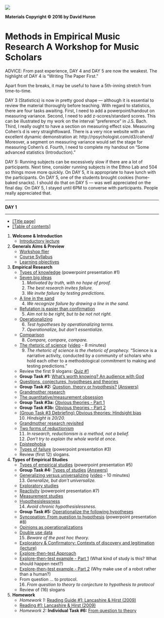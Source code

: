 ![](Images/logo9.png)


**Materials Copyright © 2016 by David Huron**


# Methods in Empirical Music Research A Workshop for Music Scholars

ADVICE: From past experience, DAY 4 and DAY 5 are now the weakest. The
highlight of DAY 4 is "Writing The Paper First."

Apart from the breaks, it may be useful to have a 5th-inning stretch
from time-to-time.

DAY 3 (Statistics) is now in pretty good shape --- although it is
essential to review the material thoroughly before teaching. With regard
to statistics, there are four tasks awaiting. First, I need to add a
powerpoint/handout on measuring variance. Second, I need to add
z-scores/standard scores. This can be illustrated by my work on the
interval "preference" in J.S. Bach. Third, I really ought to have a
section on measuring effect size. Measuring Cohen's d is very
straightfoward. There is a very nice website with an excellent dynamic
demonstration at: http://rpsychologist.com/d3/cohend/ Moreover, a
segment on measuring variance would set the stage for measuring Cohen's
d. Fourth, I need to complete my handout on "Some advanced statistics
(Introduction)."

DAY 5: Running subjects can be excessively slow if there are a lot of
participants. Next time, consider running subjects in the Ethno Lab and
504 so things move more quickly. On DAY 5, it is appropriate to have
lunch with the participants. On DAY 5, one of the students brought
cookies (home-baked snacks). I should do that on DAY 5 --- was well
appreciated on the final day. On DAY 5, I stayed until 6PM to converse
with participants. People really appreciated that.



------------------------------------------------------------------------

**DAY 1**

------------------------------------------------------------------------

-   [[Title page]](title_workshop.html)
-   [[Table of contents]](contents.html)

1.  **Welcome & Introduction**
    -   [Introductory lecture](lecture01.html)
2.  **Generals Aims & Preview**
    -   [Workshop flier](workshop.html)
    -   [Course Syllabus](description.html)
    -   [Learning objectives](goals.html)
3.  **Empirical Research**
    -   [Types of knowledge](empirical.html) (powerpoint presentation
        #1)
    -   [Seven big ideas](big_ideas.html)
        1.  *Motivated by truth, with no hope of proof.*
        2.  *The best research invites failure.*
        3.  *We invite failure by testing predictions.*
    -   [A line in the sand](big_ideas.html#Line%20in%20the%20Sand)
        4.  *We recognize failure by drawing a line in the sand.*
    -   [Refutation is easier than
        confirmation](big_ideas.html#Refutation)
        5.  *Aim not to be right, but to be not not right.*
    -   [Operationalizing](big_ideas.html#Operationalizing)
        6.  *Test hypotheses by operationalizing terms.*
        7.  *Operationalize, but don't essentialize.*
    -   [Comparison](big_ideas.html#Compare)
        8.  *Compare, compare, compare.*
    -   [The rhetoric of science](prophecy.html)
        ([video](http://vimeo.com/63377111) - 8 minutes)
        9.  *The rhetoric of science is the rhetoric of prophecy.*
            "Science is a narrative activity, conducted by a
            community of scholars who hold each other to a
            methodological commitment to making and testing
            predictions."
    -   Review the first 9 slogans: [Quiz #1](quiz1.html)
    -   **Group Task #1:** [What's worth knowing? An audience with
        God](god_questions.html)
    -   [Questions, conjectures, hypotheses and
        theories](hypotheses.html)
    -   **Group Task #2:** [Question, theory or
        hypothesis?](theory_hypothesis.html)
        [(Answers)](theory_hypothesis_answers.html)
    -   [Grandmother research](grandmother.html)
    -   [The quantitative/measurement obsession](quantitative.html)
    -   **Group Task #3a:** [Obvious theories - Part
        1](hindsight_task1.html)
    -   **Group Task #3b:** [Obvious theories - Part
        2](hindsight_task2.html)
    -   [(Group Task #3 Debriefing) Obvious theories: Hindsight
        bias](hindsight_task3.html)
        10. *Hindsight is 20/20.*
    -   [Grandmother research revisited](grandmother2.html)
    -   [Two forms of reductionism](reductionism.html)
        11. *In research, reductionism is a method, not a belief.*
        12. *Don't try to explain the whole world at once.*
    -   [Epistephobia](epistephobia.html)
    -   [Types of failure](truth.html) (powerpoint presentation #3)
    -   Review (first 12) slogans.
4.  **Types of Empirical Studies**
    -   [Types of empirical studies](empirical2.html) (powerpoint
        presentation #5)
    -   **Group Task #4:** [Types of studies](types.html)
        [(Answers)](types_answers.html)
    -   [Generalizing versus universalizing](generalize.html)
        ([video](http://vimeo.com/66280977) - 10 minutes)
        13. *Generalize, but don't universalize.*
    -   [Exploratory studies](exploratory.html)
    -   [Reactivity](reactivity.html) (powerpoint presentation #7)
    -   [Measurement studies](measurement.html)
    -   [Hypothesislessness](hypothesisless.html)
        14. *Avoid chronic hypothesislessness.*
    -   **Group Task #5:** [Operationalize the following
        hypotheses](operationalize_this.html)
    -   [Syncopation: From question to hypothesis](syncopation.html)
        (powerpoint presentation #8)
    -   [Opinions as
        operationalizations](operationalize_opinions.html)
    -   [Double use data](double_use.html)
        15. *Beware of the post hoc theory.*
    -   [Exploratory & Confirmatory: Contexts of discovery and
        legitimation (lecture)](origins.html)
    -   [Explore-then-test Approach](explore_then_test.html)
    -   [Explore-then-test example - Part
        1](../Readings/explore_then_test1.html)
        (What kind of study is this? What should happen next?)
    -   [Explore-then-test example - Part
        2](../Readings/explore_then_test2.html)
        (Why make use of a robot rather than a human?)
    -   From question ... to protocol.
        16. *From question to theory to conjecture to hypothesis to
            protocol*
    -   Review of (16) slogans
5.  **Homework**
    -   *Homework 1:* [Reading Guide #1: Lancashire &
        Hirst (2009)](../Readings/reading01.html)
    -   [Reading #1: Lancashire &
        Hirst (2009)](../Readings/Agatha_Christie2009.pdf)
    -   *Homework 2:*
        **Individual Task #6:** [From question to
        theory](question2theory.html)

    ```{=html}
    <!-- --
    ```
    -   [Feedback Day 1](../Workshop/feedback1.html)

------------------------------------------------------------------------

**DAY 2**

------------------------------------------------------------------------

6.  **Welcome**; encourage mix-up seating/groups
    -   Review slogans (up to #16)
    -   **Group Task #7:** [From question to theory to conjecture to
        hypothesis to protocol](question_to_theory.html)
    -   [Formal observation: The taxi protocol](protocol.html)
    -   [The Experiment](experiment.html)
    -   [The Correlational Study](correlational_study2.html)
        (powerpoint presentation #10)
    -   [Correlation and causation](causality.html)
    -   The third variable problem
        17. *No causation without manipulation.*
7.  **Sampling**
    -   [Sampling](sampling.html)
    -   **Group Task #8:** [Sampling Approaches](samples.html)
        [(Answers)](samples_answers.html)
    -   WEIRD sampling (Western, Educated, Industrialized, Rich,
        Democratic)
    -   [Data Independence](data_independence.html)
        18. *Avoid sticky data.*
    -   [Biased Sampling: The Case of *Status
        Thymicolymphaticus*](sampling_haphazard.html)
    -   **Group Task #9:** [Sampling Issues](sampling_problems.html)
        [(Discussion)](sampling_problems_answers.html)
    -   **Group Task #10:** [What is Random?](random.html)
    -   **Homework review:** [Review questions and answers for
        Lancashire & Hirst (2009)](../Readings/reading01.html)
    -   [Sampling - A Practical Problem](sampling2.html)
    -   [Randomized Control Studies - The Case of
        Microfinance](compare.html)
    -   [Sample Size: Law of Big Numbers](big_numbers.html)
        (powerpoint presentation #12)
    -   [Sample Size: Law of Small Numbers](small_numbers.html)
        19. *The law of large numbers does not apply to small
            numbers.*
    -   [Effect Size](effect_size.html)
    -   [Regression-to-the-Mean](regression_to_mean.html)
    -   [Regression-to-the-Mean in Music](regression_in_music.html)
    -   Review of slogans
    -   **Group Task #11:** [Are dynamics
        asymmetrical?](dynamics.html) [Data sheet](dynamics2.html)
8.  **Behavioral Data**
    -   Dependent and independent measures
    -   [Types of behaviors](behaviors.html)
        ([video](http://vimeo.com/65008608) - 32 minutes)
    -   Implicit vs. explicit responses
    -   [Demand characteristics](demand_characteristics.html)
        (powerpoint presentation #16; includes [Clever
        Hans](cleverHans.html))
        20. *Always debrief.*
    -   [Measurement scales](scales.html)
    -   **Group Task #12:** [What kind of measurement
        scale?](measurement_scales.html)
        [(Answers)](measurement_answers.html)
    -   [Designing questionnaires](questionnaires.html) (powerpoint
        presentation #18)
    -   **Group Task #13:** [Design a
        Questionnaire](questionnaire_task.html)
    -   [Types of interviews](interviews.html)
    -   [The Exploratory Open Interview](interviews_open.html)
        ([video](http://vimeo.com/66315146) - 45 minutes)
    -   [Interviews in Translation](interview_trans.html) [skip if
        running short on time]
    -   **Group Task #14:** [Constructing an Interview
        Guide](interview_guide_task.html)
    -   Review of slogans
    -   [Feedback Day 2](../Workshop/feedback2.html)
9.  **Homework**
    -   [Reading Guide #2: Perttu (2007)](../Readings/reading02.html)
    -   [Reading #2: Perttu (2007)](../Readings/perttu.pdf)

------------------------------------------------------------------------

**DAY 3**

------------------------------------------------------------------------

10. **Introduction to Statistics**
    -   [Outline (lecture)](stats_day_outline.html)
    -   [Why measure? How to measure anything](measure_anything.html)
    -   Fermi Questions: How many windows are there in New York? How
        many piano tuners are there in Chicago? [You may be better
        than you think you are at estimating some values.]
    -   [Descriptive Statistics](stats_descr.html) (powerpoint
        presentation #19)
    -   [Measures of Central Tendency](average.html) (continuation of
        powerpoint presentation #19)
    -   ##Measures of Variability; Standard deviation
    -   **Group Task #15:** [Descriptive
        Statistics](desc_stats_task.html)
    -   ##Standardized score (z-score)
    -   ##[Inferential Statistics](stats_infer.html)
    -   Inferential Statistics (powerpoint presentation #20):
        (including [Probability](probability.html), [The null
        hypothesis](null_hypothesis.html), Confidence and significance
        levels, Statistical tests)
    -   ##[(Unused stats notes)](stats_notes.html)
    -   [Confidence level and Confidence
        Interval](confidence_level.html) (powerpoint presentation #21)
    -   [Calculating confidence interval from confidence
        level](http://www.surveysystem.com/sscalc.htm) (web tool)
    -   [Statistical Significance](significance.html)
    -   [Chi-square test](chi_test.html) (powerpoint presentation #22)
    -   [Table of critical values for chi-square
        (short)](chi_table_short.html) [(long table - 5
        pages)](chi_table.html)
    -   **Group Task #16:** [Chi-square
        tests](chi_square_problems.html);
        [(Answers)](chi_square_answers.html)
    -   **Group Task #17:** [Funeral marches in F minor:
        Hypothesis](funeral_marches.html)
        [(Answer)](funeral_answers.html)
    -   Publishing practice (powerpoint presentation #23)
    -   [Statistical tests - General remarks](stats_conclude.html)
        21. *Make friends with a statistician.*
    -   [Interpreting *p*; "Highly" and "marginally"
        significant](highly_significant.html)
    -   [Multiple Tests and Related Topics](multiple_tests.html):
        Bonferroni Correction; File Drawer Effect
        22. *Correct for multiple tests.*
        23. *Positive results bias.* The case of Ego Depletion
            ([video](https://www.youtube.com/watch?v=2MDNvKXdLEM) - 9
            minutes)
        24. Concept of "research registry"
    -   Correlation demonstration [Pearson's r
        Table](PearsonRtable.pdf);
11. **Applied Statistics [Daniel Shanahan]**
    -   Heroes and villains in opera (simplified analysis using
        chi-square test)
    -   Population density and tempo (demonstrating Pearson's r)
    -   German vs. Chinese folksongs (regression analysis)
12. **Some Advanced Analytic Techniques**
    -   ##[Some advanced statistics
        (Introduction)](stats_advanced.html)
    -   ##Analysis by synthesis
    -   ##Analysis of variance
    -   Advanced Analytic Techniques (powerpoint presentation #25)
    -   [Cluster analysis: Orchestration](orchestration.html)
        [Cluster analysis: From Classical to
        Romantic](romanticism.html)
    -   [Factor analysis (and PCA)](factor_analysis.html)
    -   [Multi-dimensional scaling (MDS)](mds.html)
    -   [Modeling - B-flat trumpet](modeling.html)
        23. *If you torture the data long enough, it will confess to
            anything.*
    -   Foote Novelty ([new] powerpoint presentation #26; ##needs
        work)
    -   ##Data Analysis (plotting, interaction, outliers, tests of
        normalcy, etc.)
    -   ##Reliability and validity
    -   **Homework review:** [Review questions and answers for
        Perttu (2007)](../Tasks/perttu.html)
    -   Review of slogans
    -   [Feedback Day 3](../Workshop/feedback3.html)
13. **Homework**
    -   [Reading Guide #3: Shanahan &
        Huron (2014)](../Readings/reading03.html)
    -   [Reading #3: Shanahan &
        Huron (2014)](../Readings/heroes_villains.pdf)

------------------------------------------------------------------------

**DAY 4**

------------------------------------------------------------------------

14. **Review**
    -   Review of slogans (powerpoint presentation)
    -   Take-up results from questionnaire task
15. **#Experimental Design** [THIS HANDOUT NEEDS WORK]
    -   ##[Experimental Paradigms](paradigms.html) (with examples of
        different designs)
16. **Some Useful Tools**
    -   Recall outliers - people can fall asleep; sometimes you get
        people who are just ornery
    -   How do you know your participants aren't just giving you
        noise for data?
    -   Test-retest reliability (one of the elements of skill)
    -   Intersubjective reliability (between subject correlation)
    -   [Tests, instruments and batteries](instruments.html)
    -   [Hearing screening inventory](hearing_screening.html)
        [Coding the hearing screening
        inventory](hearing_screening_coding.html)
    -   Ollen Musical Sophistication Index (OSMI)
        [`http://marcs-survey.uws.edu.au/OMSI/`](http://marcs-survey.uws.edu.au/OMSI/)
        [OMSI](omsi.html); [OMSI scoring](omsi_scoring.html)
    -   Goldsmiths Musical Sophistication Index
    -   [Humdrum Toolkit](http://musiccog.ohio-state.edu/Humdrum/)
    -   Recruitment tools: `researchmatch.com`
    -   ##Pointers to the many existing survey and questionnaire
        instruments, such as personality inventories
    -   [Lecture 10](lecture10.html)
17. **Qualitative Methods**
    -   ##Individual differences / Cultural differences
    -   [Anecdotal evidence: Uses and abuses](anecdotes.html)
        24. *The plural of anecdote is not data.*
    -   [Hypotheses - Good and Bad](hypotheses_good_bad.html)
        (##Perhaps this belongs on Day 5.)
    -   **Group Task #18:** [Creativity Exercise](creativity.html)
        [Evaluation](creative_evaluation.html)
        [(Answers)](creative_answers.html)
    -   ##[Qualitative AND
        Quantitative](qualitative_and_quantitative.html)
    -   [Some thoughts regarding context](context.html)
    -   ##[Participant-observation method](participant.html)
    -   ##[Diary methods](diary.html)
    -   ##Content analysis
    -   [Freelisting and pile sorting](freelisting.html)
18. **The Experience of Research Participants**
    -   Floor and Ceiling Effects; Use of Distractor Tasks
    -   Read in class: [An unusual ceiling case: Judging performances:
        sound versus sight](ceiling.html)
        Followed by [discussion](ceiling_answers.html)
    -   Primacy and recency
        25. *Randomize stimuli for each participant.*
    -   [Debriefing participants](debriefing.html)
19. **Reading and Writing Research Articles**
    -   [Writing an empirical paper](paper.html)
    -   [Citations and quotations](quotes.html)
    -   [Critical reading of empirical articles](reading.html)
    -   [Writing the paper first](write1st.html)
        26. *Write the paper first.*
    -   **Group Task #19:** Write a draft paper together
    -   [Pre-Reviewing](prereviewing.html)
    -   [Economics of research](economics.html)
        Are there cheaper/faster/better dependent measures?
    -   [How to review submissions](reviewing_advice.html)
    -   [How to revise a manuscript in response to reviewers'
        comments](revision_advice.html)
    -   [How to criticize the work of others](criticism_advice.html)
20. **Potpourri**
    -   [Why experiments fail](failure.html)
    -   Reserved data sets
    -   [Converging evidence](converge.html)
    -   Methodology as pothole markers ##[60 Methodological
        Potholes](potholes.html) NOT PRINTED ##[Potholes
        Examples](pothole_examples.html) NOT PRINTED
    -   **Group Task #20:** [*Methodological Potholes
        Quiz*](pothole_quiz.html) [*(Quiz
        Answers)*](pothole_answers.html)
    -   **Group Task #21:** [*Creative thinking about doing
        research*](creativity2.html) [(Some
        Answers)](creativity2_answers.html)
21. **Homework**
    -   Prepare research program presentation
    -   [Feedback Day 4](../Workshop/feedback4.html)

------------------------------------------------------------------------

**DAY 5**

------------------------------------------------------------------------

22. **Participant Presentations (8:00 AM)**
    -   **Group Task #22:** *Presentation & discussion of individual
        participant research programs*
    -   Location change: Cognitive and Systematic Musicology
        Laboratory, Mershon Auditorium
23. **Research Practices (10:45 AM)**
    -   Generating stimuli, MIDI, Max-MSP - demonstration
    -   ##Cultivating a Scholarly Attitude
    -   [Research ethics](ethics.html)
    -   Institutional Review Boards (IRB)
    -   [Sample human subjects program application](IRBprogram.pdf)
    -   [IRB appendices](IRBappendices.pdf)
    -   [Interacting with participants](subject_interaction2.html)
    -   Debriefing participants - demonstration
    -   **Group Task #23:** *Running and debriefing participants*
    -   **Group Task #24:** [*Job description for research
        assistant*](research_assistant.html) (run concurrently with
        Group Task #23)
    -   Coding data - demonstration and practicum
    -   Statistical analysis - demonstration and practicum
24. **Starting Up (1:00 PM)**
    -   Facilities, equipment, and people
    -   Starting a subject pool
25. **Making Your Own Way**
    -   Review Group Task #24 - Job description for assistant. If
        these skills are so essential for your research, why don't
        you learn the pertinent skills?
    -   The value of collaboration
    -   Admit your ignorance (you'll learn faster)
    -   Facilities, equipment and people (people first)
    -   Talk to a statistician before collecting data
        [Subject Pool Survey](pool_survey.html)
    -   **Group Task #25:** [Assess your Strengths and
        Weaknesses](strengths.html)
26. **Final advice**
    -   Some research advice ([video](http://vimeo.com/32423934) - 12
        minutes)
        27. *Nurture your passion.*
        28. *Make time to think.*
        29. *Choose projects from a long menu.*
        30. *Grow your projects.*
        31. *Knowledge is communal.*
        32. *There are no competitors, only collaborators.*
    -   [More research advice](final_advice.html)
    -   [Research research](research_research.html)
        33. *Don't be afraid to add your own slogans.*
    -   [Furthering Your Education](further.html)
    -   [Final review of slogans](slogans.html) (powerpoint
        presentation)
    -   Music's most important discoveries lie ahead
    -   [Feedback for Day 5](../Workshop/feedback5.html)
    -   [Final Feedback](../Workshop/feedback5b.html)

##[QUIZ 2](quiz2.html) (About types of empirical studies; include as
part of general quiz for Day 3).
##[QUIZ 3](quiz3.html) (A quiz related to Empiricism and Postmodernism
reading)
##[QUIZ POTHOLES1](quiz_potholes.html)
##[QUIZ POTHOLES2](quiz_potholes2.html)
##[QUIZ POTHOLES_ANSWERS](quiz_potholes_answers.html)
##[QUIZ SLOGANS](quiz_slogans.html)

------------------------------------------------------------------------






